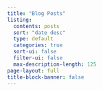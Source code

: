 ```yaml
---
title: "Blog Posts"
listing:
  contents: posts
  sort: "date desc"
  type: default
  categories: true
  sort-ui: false
  filter-ui: false
  max-description-length: 125
page-layout: full
title-block-banner: false
---
```

